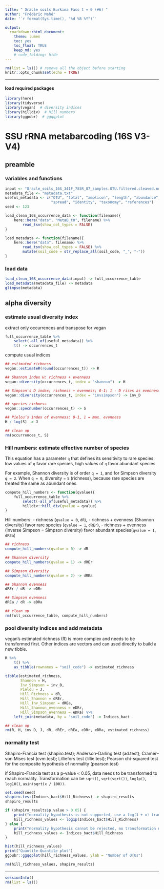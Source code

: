 ```yaml
---
title: " Oracle soils Burkina Faso t = 0 (#6) "
author: "Frédéric Mahé"
date: '`r format(Sys.time(), "%d %B %Y")`'

output:
  rmarkdown::html_document:
    theme: lumen
    toc: yes
    toc_float: TRUE
    keep_md: yes
    # code_folding: hide
---
```


```r
rm(list = ls()) # remove all the object before starting
knitr::opts_chunk$set(echo = TRUE)
```

***

#### load required packages

```r
library(here)
library(tidyverse)
library(vegan)  # diversity indices
library(hilldiv)  # Hill numbers
library(ggpubr)  # ggqqplot
```


# SSU rRNA metabarcoding (16S V3-V4)

## preamble

### variables and functions

```r
input <- "Oracle_soils_16S_341F_785R_87_samples.OTU.filtered.cleaved.nosubstringOTUs.mumu.table3"
metadata_file <- "metadata.txt"
useful_metadata <- c("OTU", "total", "amplicon", "length", "abundance",
                     "spread", "identity", "taxonomy", "references")
seed <- 123
```

```r
load_clean_16S_occurrence_data <- function(filename){
    here::here("data", "MetaB_t0", filename) %>%
        read_tsv(show_col_types = FALSE)
}

load_metadata <- function(filename){
    here::here("data", filename) %>%
        read_tsv(show_col_types = FALSE) %>%
        mutate(soil_code = str_replace_all(soil_code, "_", "-"))
}
```

### load data

```r
load_clean_16S_occurrence_data(input) -> full_occurrence_table
load_metadata(metadata_file) -> metadata
glimpse(metadata)
```


## alpha diversity

### estimate usual diversity index

extract only occurrences and transpose for vegan

```r
full_occurrence_table %>%
    select(-all_of(useful_metadata)) %>%
    t() -> occurrences_t
```

compute usual indices

```r
## estimated richness
vegan::estimateR(round(occurrences_t)) -> R

## Shannon index H; richness + evenness
vegan::diversity(occurrences_t, index = "shannon") -> H

## Simpson's D index; richness + evenness; 0-1; 1 - D rises as evenness increases
vegan::diversity(occurrences_t, index = "invsimpson") -> inv_D

## species richness
vegan::specnumber(occurrences_t) -> S

## Pielou’s index of evenness; 0-1, 1 = max. evenness
H / log(S) -> J

## clean up
rm(occurrences_t, S)
```

### Hill numbers: estimate effective number of species

This equation has a parameter `q` that defines its sensitivity to rare species:
low values of `q` favor rare species, high values of `q` favor abundant species. 

For example, Shannon diversity is of order `q = 1`, and for Simpson
diversity `q = 2`. When `q = 0`, diversity = `S` (richness), because
rare species are treated the same as abundant ones.

```r
compute_hill_numbers <- function(qvalue){
    full_occurrence_table %>%
        select(-all_of(useful_metadata)) %>%
        hilldiv::hill_div(qvalue = qvalue)
}
```

Hill numbers:
- richness (`qvalue = 0`, `dR`),
- richness + evenness (Shannon diversity) favor rare species (`qvalue = 1`, `dREr`),
- richness + evenness (inverse Simpson = Simpson diversity) favor abundant species(`qvalue = 1`, `dREa`)


```r
## richness
compute_hill_numbers(qvalue = 0) -> dR

## Shannon diversity
compute_hill_numbers(qvalue = 1) -> dREr

## Simpson diversity
compute_hill_numbers(qvalue = 2) -> dREa

## Shannon evenness
dREr / dR -> eDRr

## Simpson evenness
dREa / dR -> eDRa

## clean up
rm(full_occurrence_table, compute_hill_numbers)
```


### pool diversity indices and add metadata

vegan's estimated richness (R) is more complex and needs to be
transformed first. Other indices are vectors and can used directly
to build a new tibble.

```r
R %>%
    t() %>%
    as_tibble(rownames = "soil_code") -> estimated_richness

tibble(estimated_richness,
       Shannon = H,
       Inv_Simpson = inv_D,
       Pielou = J,
       Hill_Richness = dR,
       Hill_Shannon = dREr,
       Hill_Inv_Simpson = dREa,
       Hill_Shannon_evenness = eDRr,
       Hill_Simpson_evenness = eDRa) %>%
    left_join(metadata, by = "soil_code") -> Indices_bact

## clean up
rm(R, H, inv_D, J, dR, dREr, dREa, eDRr, eDRa, estimated_richness)
```

### normality test

Shapiro-Francia test (shapiro.test); Anderson–Darling test (ad.test);
Cramer–von Mises test (cvm.test); Lilliefors test (lillie.test);
Pearson chi-squared test for the composite hypothesis of normality
(pearson.test)

if Shapiro-Francia test as a p-value < 0.05, data needs to be transformed
to reach normality. Transformation can be `sqrt()`, `sqrt(sqrt())`,
`log1p()`, `log10()`, `asin(sqrt(x / 100))`.

```r
set.seed(seed)
shapiro.test(Indices_bact$Hill_Richness) -> shapiro_results
shapiro_results

if (shapiro_results$p.value > 0.05) {
    print("normality hypothesis is not supported, use a log(1 + x) transformation:")
    hill_richness_values <- log1p(Indices_bact$Hill_Richness)
} else {
    print("normality hypothesis cannot be rejected, no transformation needed:")
    hill_richness_values <- Indices_bact$Hill_Richness
}

hist(hill_richness_values)
print("Quantile-Quantile plot")
ggpubr::ggqqplot(hill_richness_values, ylab = "Number of OTUs")

rm(hill_richness_values, shapiro_results)
```


***

```r
sessionInfo()
rm(list = ls())
```
